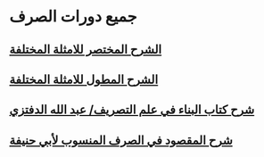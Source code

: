 # جميع دورات الصرف
## [الشرح المختصر للامثلة المختلفة](%D8%A7%D9%84%D8%B4%D8%B1%D8%AD%20%D8%A7%D9%84%D9%85%D8%AE%D8%AA%D8%B5%D8%B1)
## [الشرح المطول للامثلة المختلفة](%D8%A7%D9%84%D8%B4%D8%B1%D8%AD%20%D8%A7%D9%84%D9%85%D8%B7%D9%88%D9%84)
## [شرح كتاب البناء في علم التصريف/ عبد الله الدفتزي](%D8%B4%D8%B1%D8%AD%20%D9%83%D8%AA%D8%A7%D8%A8%20%D8%A7%D9%84%D8%A8%D9%86%D8%A7)
## [شرح المقصود في الصرف المنسوب لأبي حنيفة](%D8%B4%D8%B1%D8%AD%20%D8%A7%D9%84%D9%85%D9%82%D8%B5%D9%88%D8%AF)

